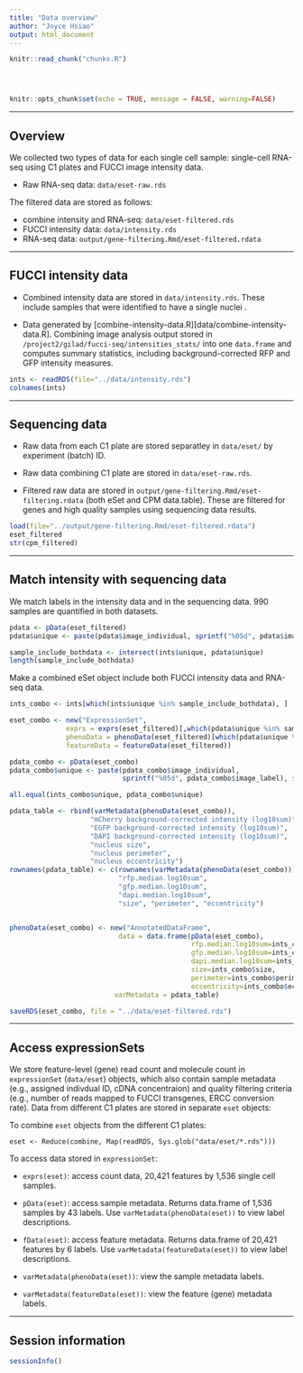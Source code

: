 ```yaml
---
title: "Data overview"
author: "Joyce Hsiao"
output: html_document
---
```


<!-- The file analysis/chunks.R contains chunks that define default settings
shared across the workflowr files. -->
```r
knitr::read_chunk("chunks.R")
```

<!-- Update knitr chunk options -->
```r
```

<!-- Insert the date the file was last updated -->
```r
```

<!-- Insert the code version (Git commit SHA1) if Git repository exists and R
 package git2r is installed -->
```r
```

```r
knitr::opts_chunk$set(echo = TRUE, message = FALSE, warning=FALSE)
```

---

## Overview

We collected two types of data for each single cell sample: single-cell RNA-seq using C1 plates and FUCCI image intensity data.

* Raw RNA-seq data: `data/eset-raw.rds`

The filtered data are stored as follows:

* combine intensity and RNA-seq: `data/eset-filtered.rds`  
* FUCCI intensity data: `data/intensity.rds`  
* RNA-seq data: `output/gene-filtering.Rmd/eset-filtered.rdata`

---

## FUCCI intensity data

* Combined intensity data are stored in `data/intensity.rds`. These include samples that were identified to have a single nuclei .

* Data generated by [combine-intensity-data.R][data/combine-intensity-data.R]. Combining image analysis output stored in `/project2/gilad/fucci-seq/intensities_stats/` into one `data.frame` and computes summary statistics, including background-corrected RFP and GFP intensity measures. 

```r
ints <- readRDS(file="../data/intensity.rds")
colnames(ints)
```

---

## Sequencing data

* Raw data from each C1 plate are stored separatley in `data/eset/` by experiment (batch) ID.

* Raw data combining C1 plate are stored in `data/eset-raw.rds`.

* Filtered raw data are stored in `output/gene-filtering.Rmd/eset-filtering.rdata` (both eSet and CPM data.table). These are filtered for genes and high quality samples using sequencing data results. 

```r
load(file="../output/gene-filtering.Rmd/eset-filtered.rdata")
eset_filtered
str(cpm_filtered)
```

---

## Match intensity with sequencing data

We match labels in the intensity data and in the sequencing data. 990 samples are quantified in both datasets. 

```r
pdata <- pData(eset_filtered)
pdata$unique <- paste(pdata$image_individual, sprintf("%05d", pdata$image_label), sep="_")

sample_include_bothdata <- intersect(ints$unique, pdata$unique)
length(sample_include_bothdata)
```

Make a combined eSet object include both FUCCI intensity data and RNA-seq data.

```r
ints_combo <- ints[which(ints$unique %in% sample_include_bothdata), ]

eset_combo <- new("ExpressionSet", 
              exprs = exprs(eset_filtered)[,which(pdata$unique %in% sample_include_bothdata)], 
              phenoData = phenoData(eset_filtered)[which(pdata$unique %in% sample_include_bothdata), ], 
              featureData = featureData(eset_filtered))

pdata_combo <- pData(eset_combo)
pdata_combo$unique <- paste(pdata_combo$image_individual, 
                            sprintf("%05d", pdata_combo$image_label), sep="_")

all.equal(ints_combo$unique, pdata_combo$unique)

pdata_table <- rbind(varMetadata(phenoData(eset_combo)),
                    "mCherry background-corrected intensity (log10sum)",
                    "EGFP background-corrected intensity (log10sum)",
                    "DAPI background-corrected intensity (log10sum)",
                    "nucleus size",
                    "nucleus perimeter",
                    "nucleus eccentricity")
rownames(pdata_table) <- c(rownames(varMetadata(phenoData(eset_combo))),
                           "rfp.median.log10sum",
                           "gfp.median.log10sum",
                           "dapi.median.log10sum",
                           "size", "perimeter", "eccentricity")


phenoData(eset_combo) <- new("AnnotatedDataFrame", 
                           data = data.frame(pData(eset_combo),
                                             rfp.median.log10sum=ints_combo$rfp.median.log10sum,
                                             gfp.median.log10sum=ints_combo$gfp.median.log10sum,
                                             dapi.median.log10sum=ints_combo$dapi.median.log10sum,
                                             size=ints_combo$size,
                                             perimeter=ints_combo$perimeter,
                                             eccentricity=ints_combo$eccentricity),
                          varMetadata = pdata_table)

saveRDS(eset_combo, file = "../data/eset-filtered.rds")
```

---

## Access expressionSets

We store feature-level (gene) read count and molecule count in `expressionSet` (`data/eset`) objects, which also contain sample metadata (e.g., assigned indivdual ID, cDNA concentraion) and quality filtering criteria (e.g., number of reads mapped to FUCCI transgenes, ERCC conversion rate). Data from different C1 plates are stored in separate `eset` objects:


To combine `eset` objects from the different C1 plates:

`eset <- Reduce(combine, Map(readRDS, Sys.glob("data/eset/*.rds")))`


To access data stored in  `expressionSet`:

* `exprs(eset)`: access count data, 20,421 features by 1,536 single cell samples.

* `pData(eset)`: access sample metadata. Returns data.frame of 1,536 samples by 43 labels. Use `varMetadata(phenoData(eset))` to view label descriptions. 

* `fData(eset)`: access feature metadata. Returns data.frame of 20,421 features by 6 labels. Use `varMetadata(featureData(eset))` to view label descriptions. 

* `varMetadata(phenoData(eset))`: view the sample metadata labels.

* `varMetadata(featureData(eset))`: view the feature (gene) metadata labels.

---

## Session information

```r
sessionInfo()
```

